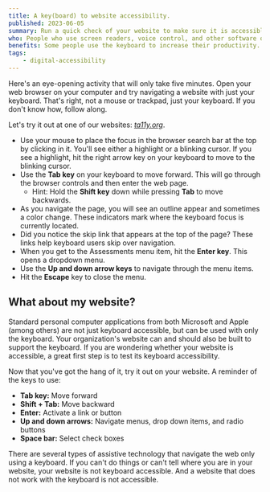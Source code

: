 ```yaml
---
title: A key(board) to website accessibility.
published: 2023-06-05
summary: Run a quick check of your website to make sure it is accessible using only the keyboard.
who: People who use screen readers, voice control, and other software or devices to navigate the web using the keyboard focus.
benefits: Some people use the keyboard to increase their productivity. It is faster than a mouse when you know how to use it.
tags:
    - digital-accessibility
---
```



Here's an eye-opening activity that will only take five minutes. Open your web browser on your computer and try navigating a website with just your keyboard. That's right, not a mouse or trackpad, just your keyboard. If you don't know how, follow along.

Let's try it out at one of our websites: [*ta11y.org*](https://www.ta11y.org).

- Use your mouse to place the focus in the browser search bar at the top by clicking in it. You'll see either a highlight or a blinking cursor. If you see a highlight, hit the right arrow key on your keyboard to move to the blinking cursor. 
- Use the __Tab key__ on your keyboard to move forward. This will go through the browser controls and then enter the web page.
    - Hint: Hold the __Shift key__ down while pressing __Tab__ to move backwards.
- As you navigate the page, you will see an outline appear and sometimes a color change. These indicators mark where the keyboard focus is currently located.
- Did you notice the skip link that appears at the top of the page? These links help keyboard users skip over navigation.
- When you get to the Assessments menu item, hit the __Enter key__. This opens a dropdown menu.
- Use the __Up and down arrow keys__ to navigate through the menu items. 
- Hit the __Escape__ key to close the menu.

## What about my website?

Standard personal computer applications from both Microsoft and Apple (among others) are not just keyboard accessible, but can be used with only the keyboard. Your organization's website can and should also be built to support the keyboard. If you are wondering whether your website is accessible, a great first step is to test its keyboard accessibility.

Now that you've got the hang of it, try it out on your website.  A reminder of the keys to use:
- __Tab key:__ Move forward
- __Shift + Tab:__ Move backward
- __Enter:__ Activate a link or button
- __Up and down arrows:__ Navigate menus, drop down items, and radio buttons
- __Space bar:__ Select check boxes

There are several types of assistive technology that navigate the web only using a keyboard. If you can't do things or can't tell where you are in your website, your website is not keyboard accessible. And a website that does not work with the keyboard is not accessible.
